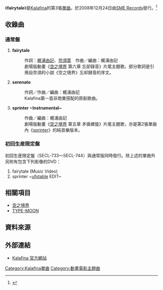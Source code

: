 {{lowercase}}
{{Infobox song
| name           = fairytale
| type           = single
| artist         = [[Kalafina|Kalafina]]
| cover          = Fairytale Kalafina.jpg
| cover_size     = 240
| album          = [[Seventh_Heaven_(Kalafina專輯)|Seventh Heaven]]
| A-side         = fairytale
| B-side         = serenato
| released       = 2008年12月24日
| format         = [[單曲|單曲]]
| recorded       = SOUND VALLEY STUDIO
| genre          = [[J-POP|J-POP]]（[[動畫歌曲|動畫歌曲]]）
| length         = 15分12秒
| label          = [[SME_Records|SME Records]]（SECL-735）
| writer         = [[梶浦由記|梶浦由記]]、[[奈須茸|奈須茸]]
| producer       = [[梶浦由記|梶浦由記]]
| certification  = 
| chart_position = * 週間最高順位第9位（[[Oricon|Oricon]]）<ref>{{Cite web |url=http://www.oricon.co.jp/music/release/d/796166/1/ |title=存档副本 |accessdate=2010-01-27 |archive-date=2009-11-05 |archive-url=https://web.archive.org/web/20091105011122/http://www.oricon.co.jp/music/release/d/796166/1/ |dead-url=no }}</ref>
| prev_title     = [[sprinter/ARIA|sprinter/ARIA]]
| prev_year      = 2008
| next_title     = [[Lacrimosa_(單曲)|Lacrimosa]]
| next_year      = 2009
}}
《'''fairytale'''》是[[Kalafina|Kalafina]]的第3張[[單曲|單曲]]。於2008年12月24日由[[SME_Records|SME Records]]發行。<ref>{{Cite web |url=http://www.sonymusic.co.jp/Music/Info/kalafina/disco/index.html |title=存档副本 |accessdate=2010-01-27 |archive-date=2012-02-10 |archive-url=https://web.archive.org/web/20120210061208/http://www.sonymusic.co.jp/Music/Info/kalafina/disco/index.html |dead-url=no }}</ref>

== 收錄曲 ==
=== 通常盤 ===
# '''fairytale'''
#: 作詞：[[梶浦由記|梶浦由記]]、[[奈須茸|奈須茸]]　作曲／編曲：梶浦由記
#: 劇場版動畫《[[空之境界|空之境界]] 第六章 忘卻錄音》片尾主題歌。部分歌詞是引用自奈須的小説《空之境界》忘却録音的序文。
# '''serenato'''
#: 作詞／作曲／編曲：梶浦由記
#: Kalafina第一首非商業搭配的原創歌曲。
# '''sprinter ~Instrumental~'''
#: 作曲／編曲：梶浦由記
#: 劇場版動畫《[[空之境界|空之境界]] 第五章 矛盾螺旋》片尾主題歌，亦是第2張單曲內《[[sprinter/ARIA|sprinter]]》的純音樂版本。

=== 初回生産限定盤 ===
初回生産限定盤（SECL-733〜SECL-744）與通常版同時發行。除上述的單曲外另附有包含下列影像的DVD：
# fairytale (Music Video)
# sprinter ~[[ufotable|ufotable]] EDIT~

== 相關項目 ==
* [[空之境界|空之境界]]
* [[TYPE-MOON|TYPE-MOON]]

==資料來源==
<references />

== 外部連結 ==
* {{ja}}[http://www.sonymusic.co.jp/Music/Info/kalafina/ Kalafina 官方網站]{{Wayback|url=http://www.sonymusic.co.jp/Music/Info/kalafina/ |date=20110921053325 }}

{{Single-stub}}
{{Kalafina}}
[[Category:Kalafina單曲|Category:Kalafina單曲]]
[[Category:動畫電影主題曲|Category:動畫電影主題曲]]
